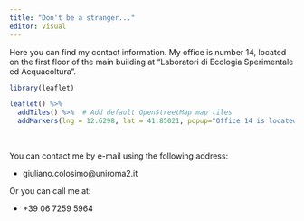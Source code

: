 ```yaml
---
title: "Don't be a stranger..."
editor: visual
---
```


Here you can find my contact information. My office is number 14, located on the first floor of the main building at "Laboratori di Ecologia Sperimentale ed Acquacoltura". 

```r
library(leaflet)

leaflet() %>%
  addTiles() %>%  # Add default OpenStreetMap map tiles
  addMarkers(lng = 12.6298, lat = 41.85021, popup="Office 14 is located on the first floor of this building")
```

<br/>

You can contact me by e-mail using the following address:

- giuliano.colosimo\@uniroma2.it 

Or you can call me at:

- +39 06 7259 5964

